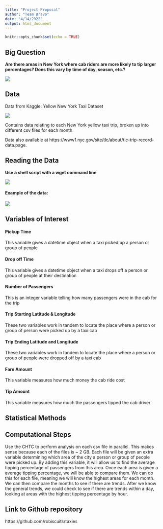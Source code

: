 ```yaml
---
title: "Project Proposal"
author: "Team Bravo"
date: "4/14/2022"
output: html_document
---
```


```r
knitr::opts_chunk$set(echo = TRUE)
```

## Big Question

**Are there areas in New York where cab riders are more likely to tip larger percentages? Does this vary by time of day, season, etc.?**

![](imgs/New York.jpg)

## Data

Data from Kaggle: Yellow New York Taxi Dataset

![](imgs/taxi.png)

Contains data relating to each New York yellow taxi trip, broken up into different csv files for each month.

Data also available at https://www1.nyc.gov/site/tlc/about/tlc-trip-record-data.page.

## Reading the Data

**Use a shell script with a wget command line**

![](imgs/shell_script.png)

#### Example of the data:

![](imgs/data_head.png)

## Variables of Interest

#### Pickup Time

This variable gives a datetime object when a taxi picked up a person or group of people

#### Drop off Time

This variable gives a datetime object when a taxi drops off a person or group of people at their destination

#### Number of Passengers

This is an integer variable telling how many passengers were in the cab for the trip

#### Trip Starting Latitude & Longitude

These two variables work in tandem to locate the place where a person or group of person were picked up by a taxi cab

#### Trip Ending Latitude and Longitude

These two variables work in tandem to locate the place where a person or group of people were dropped off by a taxi cab

#### Fare Amount

This variable measures how much money the cab ride cost

#### Tip Amount

This variable measures how much the passengers tipped the cab driver

## Statistical Methods



## Computational Steps

Use the CHTC to perform analysis on each csv file in parallel. This makes sense because each of the files is ~ 2 GB. Each file will be given an extra variable determining which area of the city a person or group of people were picked up. By adding this variable, it will allow us to find the average tipping percentage of passengers from this area. Once each area is given a average tipping percentage, we will be able to compare them. We can do this for each file, meaning we will know the highest areas for each month. We can then compare the months to see if there are trends. After we know the general trends, we could check to see if there are trends within a day, looking at areas with the highest tipping percentage by hour.

## Link to Github repository

https://github.com/robiscuits/taxies
